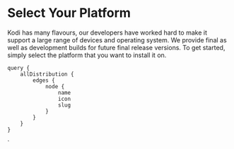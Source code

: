 # Select Your Platform

Kodi has many flavours, our developers have worked hard to make it support a large range of devices and operating system. We provide final as well as development builds for future final release versions. To get started, simply select the platform that you want to install it on.

<IconList items={props.data.allDistribution.edges}
          linkroot='/download/'
          width='90%'
          marginleft='5%'
          marginright='5%' />




    query {
        allDistribution {
            edges {
                node {
                    name
                    icon
                    slug
                }
            }
        }
    }
`